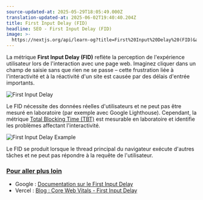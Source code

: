 ```yaml
---
source-updated-at: 2025-05-29T18:05:49.000Z
translation-updated-at: 2025-06-02T19:40:40.204Z
title: First Input Delay (FID)
headline: SEO - First Input Delay (FID)
image: >-
  https://nextjs.org/api/learn-og?title=First%20Input%20Delay%20(FID)&amp;chapter=19
---
```


La métrique **First Input Delay (FID)** reflète la perception de l'expérience utilisateur lors de l'interaction avec une page web. Imaginez cliquer dans un champ de saisie sans que rien ne se passe – cette frustration liée à l'interactivité et à la réactivité d'un site est causée par des délais d'entrée importants.

![First Input Delay](https://h8DxKfmAPhn8O0p3.public.blob.vercel-storage.com/learn/pages-router/seo/fid.png)

Le FID nécessite des données réelles d'utilisateurs et ne peut pas être mesuré en laboratoire (par exemple avec Google Lighthouse). Cependant, la métrique [Total Blocking Time (TBT)](https://web.dev/tbt) est mesurable en laboratoire et identifie les problèmes affectant l'interactivité.

![First Input Delay Example](https://h8DxKfmAPhn8O0p3.public.blob.vercel-storage.com/learn/pages-router/seo/fid-example.png)

Le FID se produit lorsque le thread principal du navigateur exécute d'autres tâches et ne peut pas répondre à la requête de l'utilisateur.

### [Pour aller plus loin](#further-reading)

*   Google : [Documentation sur le First Input Delay](https://web.dev/fid/)
*   Vercel : [Blog : Core Web Vitals - First Input Delay](https://vercel.com/blog/core-web-vitals#first-input-delay)